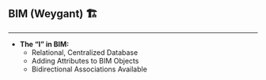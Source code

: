 ## BIM (Weygant) 🏗️

---

- **The “I” in BIM:**
  - Relational, Centralized Database
  - Adding Attributes to BIM Objects
  - Bidirectional Associations Available
